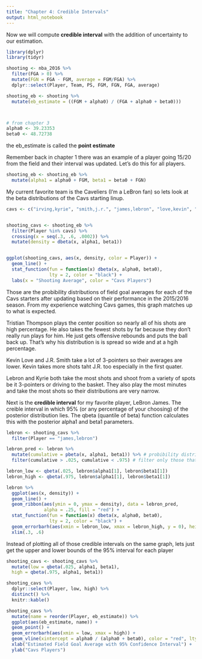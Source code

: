 ---
title: "Chapter 4: Credible Intervals"
output: html_notebook
---

Now we will compute **credible interval** with the addition of uncertainty to our estimation.

```{r}
library(dplyr)
library(tidyr)
```

```{r}
shooting <- nba_2016 %>%
  filter(FGA > 0) %>%
  mutate(FGN = FGA - FGM, average = FGM/FGA) %>%
  dplyr::select(Player, Team, PS, FGM, FGN, FGA, average)

shooting_eb <- shooting %>%
  mutate(eb_estimate = ((FGM + alpha0) / (FGA + alpha0 + beta0)))



# from chapter 3
alpha0 <- 39.23353 
beta0 <- 48.72738 
```

the eb_estimate is called the **point estimate**

Remember back in chapter 1 there was an example of a player going 15/20 from the field and their interval was updated. Let's do this for all players.

```{r}
shooting_eb <- shooting_eb %>%
  mutate(alpha1 = alpha0 + FGM, beta1 = beta0 + FGN)
```

My current favorite team is the Caveliers (I'm a LeBron fan) so lets look at the beta distributions of the Cavs starting linup.

```{r}
cavs <- c("irving,kyrie", "smith,j.r.", "james,lebron", "love,kevin", "thompson,tristan")


shooting_cavs <- shooting_eb %>%
  filter(Player %in% cavs) %>%
  crossing(x = seq(.3, .6, .0002)) %>%
  mutate(density = dbeta(x, alpha1, beta1))


ggplot(shooting_cavs, aes(x, density, color = Player)) +
  geom_line() +
  stat_function(fun = function(x) dbeta(x, alpha0, beta0),
                lty = 2, color = "black") +
  labs(x = "Shooting Average", color = "Cavs Players")
```

Those are the probibility distributions of field goal averages for each of the Cavs starters after updating based on their performance in the 2015/2016 season. From my experience watching Cavs games, this graph matches up to what is expected.

Tristian Thompson plays the center position so nearly all of his shots are high percentage. He also takes the fewest shots by far because they don't really run plays for him. He just gets offensive rebounds and puts the ball back up. That's why his distribution is is spread so wide and at a hgih percentage.

Kevin Love and J.R. Smith take a lot of 3-pointers so their averages are lower. Kevin takes more shots taht J.R. too especially in the first quater.

Lebron and Kyrie both take the most shots and shoot from a variety of spots be it 3-pointers or driving to the basket. They also play the most minutes and take the most shots so their distributions are very narrow.

Next is the **credible interval** for my favorite player, LeBron James. The creible interval in which 95% (or any percentage of your choosing) of the posterior distribution lies. The qbeta (quantile of beta) function calculates this with the posterior alpha1 and beta1 parameters.

```{r}
lebron <- shooting_cavs %>%
  filter(Player == "james,lebron")

lebron_pred <- lebron %>%
  mutate(cumulative = pbeta(x, alpha1, beta1)) %>% # probibility distributions of beta
  filter(cumulative > .025, cumulative < .975) # filter only those that are within the range

lebron_low <- qbeta(.025, lebron$alpha1[1], lebron$beta1[1])
lebron_high <- qbeta(.975, lebron$alpha1[1], lebron$beta1[1])

lebron %>%
  ggplot(aes(x, density)) +
  geom_line() +
  geom_ribbon(aes(ymin = 0, ymax = density), data = lebron_pred,
              alpha = .25, fill = "red") +
  stat_function(fun = function(x) dbeta(x, alpha0, beta0),
                lty = 2, color = "black") +
  geom_errorbarh(aes(xmin = lebron_low, xmax = lebron_high, y = 0), height = 3.5, color = "red") +
  xlim(.3, .6)

```

Instead of plotting all of those credible intervals on the same graph, lets just get the upper and lower bounds of the 95% interval for each player


```{r}
shooting_cavs <- shooting_cavs %>%
  mutate(low = qbeta(.025, alpha1, beta1),
  high = qbeta(.975, alpha1, beta1))

shooting_cavs %>%
  dplyr::select(Player, low, high) %>%
  distinct() %>%
  knitr::kable()

```



```{r}
shooting_cavs %>%
  mutate(name = reorder(Player, eb_estimate)) %>%
  ggplot(aes(eb_estimate, name)) +
  geom_point() +
  geom_errorbarh(aes(xmin = low, xmax = high)) +
  geom_vline(xintercept = alpha0 / (alpha0 + beta0), color = "red", lty = 2) +
  xlab("Estimated Field Goal Average with 95% Confidence Interval") +
  ylab("Cavs Players")
```





